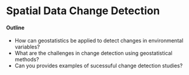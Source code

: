 # Spatial Data Change Detection

#### Outline

* How can geostatistics be applied to detect changes in environmental variables?
* What are the challenges in change detection using geostatistical methods?
* Can you provides examples of sucessuful change detection studies?
